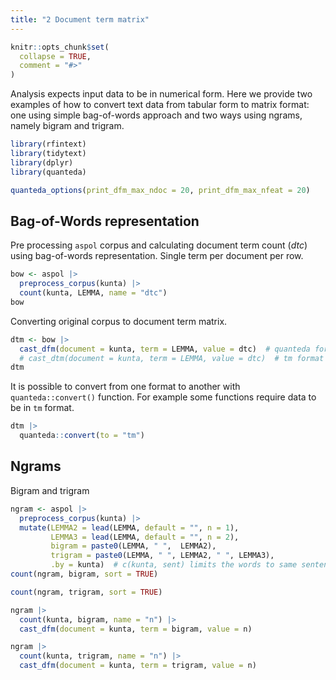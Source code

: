 ```yaml
---
title: "2 Document term matrix"
---
```


```r
knitr::opts_chunk$set(
  collapse = TRUE,
  comment = "#>"
)
```

Analysis expects input data to be in numerical form. Here we provide two examples 
of how to convert text data from tabular form to matrix format: one using simple 
bag-of-words approach and two ways using ngrams, namely bigram and trigram.

```r
library(rfintext)
library(tidytext)
library(dplyr)
library(quanteda)
```

```r
quanteda_options(print_dfm_max_ndoc = 20, print_dfm_max_nfeat = 20)
```

## Bag-of-Words representation

Pre processing `aspol` corpus and calculating document term count (*dtc*) using 
bag-of-words representation. Single term per document per row.

```r
bow <- aspol |>
  preprocess_corpus(kunta) |>
  count(kunta, LEMMA, name = "dtc")
bow
```

Converting original corpus to document term matrix.

```r
dtm <- bow |>
  cast_dfm(document = kunta, term = LEMMA, value = dtc)  # quanteda format
  # cast_dtm(document = kunta, term = LEMMA, value = dtc)  # tm format
dtm
```

It is possible to convert from one format to another with `quanteda::convert()` 
function. For example some functions require data to be in `tm` format.

```r
dtm |>
  quanteda::convert(to = "tm")
```

## Ngrams

Bigram and trigram

```r
ngram <- aspol |> 
  preprocess_corpus(kunta) |> 
  mutate(LEMMA2 = lead(LEMMA, default = "", n = 1), 
         LEMMA3 = lead(LEMMA, default = "", n = 2), 
         bigram = paste0(LEMMA, " ",  LEMMA2),
         trigram = paste0(LEMMA, " ", LEMMA2, " ", LEMMA3),
         .by = kunta)  # c(kunta, sent) limits the words to same sentence
count(ngram, bigram, sort = TRUE)
```

```r
count(ngram, trigram, sort = TRUE)
```

```r
ngram |>
  count(kunta, bigram, name = "n") |>
  cast_dfm(document = kunta, term = bigram, value = n)
```

```r
ngram |>
  count(kunta, trigram, name = "n") |>
  cast_dfm(document = kunta, term = trigram, value = n)
```

